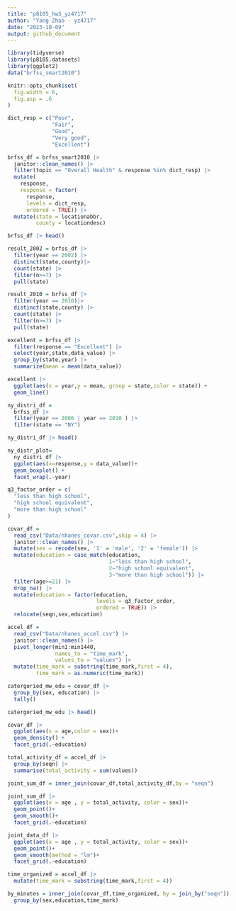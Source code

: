 ```yaml
---
title: "p8105_hw3_yz4717"
author: "Yang Zhao - yz4717"
date: "2023-10-09"
output: github_document
---
```


```r
library(tidyverse)
library(p8105.datasets) 
library(ggplot2)
data("brfss_smart2010")

knitr::opts_chunk$set(
  fig.width = 6,
  fig.asp = .6
)
```



```r
dict_resp = c("Poor",
              "Fair",
              "Good",
              "Very good",
              "Excellent")

brfss_df = brfss_smart2010 |> 
  janitor::clean_names() |> 
  filter(topic == "Overall Health" & response %in% dict_resp) |> 
  mutate(
    response,
    response = factor(
      response,
      levels = dict_resp,
      ordered = TRUE)) |> 
  mutate(state = locationabbr,
         county = locationdesc)

brfss_df |> head()
```


```r
result_2002 = brfss_df |> 
  filter(year == 2002) |> 
  distinct(state,county)|>  
  count(state) |> 
  filter(n>=7) |> 
  pull(state)

result_2010 = brfss_df |> 
  filter(year == 2010)|> 
  distinct(state,county) |> 
  count(state) |> 
  filter(n>=7) |> 
  pull(state)

```

```r
excellent = brfss_df |>
  filter(response == "Excellent") |> 
  select(year,state,data_value) |> 
  group_by(state,year) |> 
  summarize(mean = mean(data_value))  

excellent |> 
  ggplot(aes(x = year,y = mean, group = state,color = state)) + 
  geom_line()
```

```r
ny_distri_df = 
  brfss_df |>  
  filter(year == 2006 | year == 2010 ) |> 
  filter(state == "NY")

ny_distri_df |> head()

ny_distr_plot=
  ny_distri_df |> 
  ggplot(aes(x=response,y = data_value))+
  geom_boxplot() +
  facet_wrap(.~year)
```

```r
q3_factor_order = c(
  "less than high school",
  "high school equivalent",
  "more than high school"
)

covar_df = 
  read_csv("Data/nhanes_covar.csv",skip = 4) |> 
  janitor::clean_names() |> 
  mutate(sex = recode(sex, '1' = 'male', '2' = 'female')) |> 
  mutate(education = case_match(education,
                                1~"less than high school",
                                2~"high school equivalent",
                                3~"more than high school")) |> 
  filter(age>=21) |> 
  drop_na() |> 
  mutate(education = factor(education,
                            levels = q3_factor_order,
                            ordered = TRUE)) |> 
  relocate(seqn,sex,education)

accel_df = 
  read_csv("Data/nhanes_accel.csv") |> 
  janitor::clean_names() |> 
  pivot_longer(min1:min1440,
               names_to = "time_mark",
               values_to = "values") |> 
  mutate(time_mark = substring(time_mark,first = 4),
         time_mark = as.numeric(time_mark)) 
```

```r
catergoried_mw_edu = covar_df |> 
  group_by(sex, education) |> 
  tally()

catergoried_mw_edu |> head()
```

```r
covar_df |> 
  ggplot(aes(x = age,color = sex))+
  geom_density() +
  facet_grid(.~education)
```

```r
total_activity_df = accel_df |> 
  group_by(seqn) |> 
  summarise(total_activity = sum(values))
```
```r
joint_sum_df = inner_join(covar_df,total_activity_df,by = "seqn")

joint_sum_df |> 
  ggplot(aes(x = age , y = total_activity, color = sex))+
  geom_point()+
  geom_smooth()+
  facet_grid(.~education)
```

```r
joint_data_df |> 
  ggplot(aes(x = age , y = total_activity, color = sex))+
  geom_point()+
  geom_smooth(method = "lm")+
  facet_grid(.~education)
```

```r
time_organized = accel_df |> 
  mutate(time_mark = substring(time_mark,first = 4)) 

by_minutes = inner_join(covar_df,time_organized, by = join_by("seqn"))|> 
  group_by(sex,education,time_mark)

```

